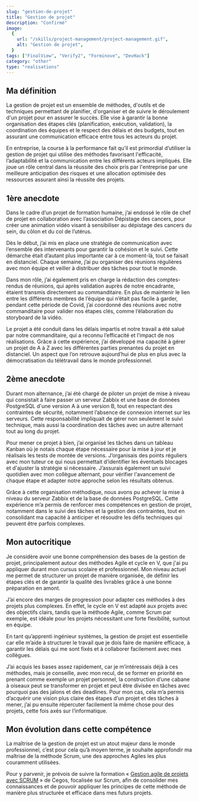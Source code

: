 ```yaml
---
slug: "gestion-de-projet"
title: "Gestion de projet"
description: "Confirmé"
image:
  {
    url: "/skills/project-management/project-management.gif",
    alt: "Gestion de projet",
  }
tags: ["FinalView", "Verify2", "Forminove", "DevHack"]
category: "other"
type: "realisations"
---
```

## Ma définition
La gestion de projet est un ensemble de méthodes, d'outils et de techniques permettant de planifier, d'organiser et de suivre le déroulement d'un projet pour en assurer le succès. Elle vise à garantir la bonne organisation des étapes clés (planification, exécution, validation), la coordination des équipes et le respect des délais et des budgets, tout en assurant une communication efficace entre tous les acteurs du projet.

En entreprise, la course à la performance fait qu’il est primordial d’utiliser la gestion de projet qui utilise des méthodes favorisant l'efficacité, l’adaptabilité et la communication entre les différents acteurs impliqués. Elle joue un rôle central dans la réussite des choix pris par l'entreprise par une meilleure anticipation des risques et une allocation optimisée des ressources assurant ainsi la réussite des projets.
## 1ère anecdote
Dans le cadre d’un projet de formation humaine, j’ai endossé le rôle de chef de projet en collaboration avec l’association Dépistage des cancers, pour créer une animation vidéo visant à sensibiliser au dépistage des cancers du sein, du côlon et du col de l’utérus.

Dès le début, j’ai mis en place une stratégie de communication avec l’ensemble des intervenants pour garantir la cohésion et le suivi. Cette démarche était d’autant plus importante car à ce moment-là, tout se faisait en distanciel. Chaque semaine, j’ai pu organiser des réunions régulières avec mon équipe et veiller à distribuer des tâches pour tout le monde.

Dans mon rôle, j’ai également pris en charge la rédaction des comptes-rendus de réunions, qui après validation auprès de notre encadrante, étaient transmis directement au commanditaire. En plus de maintenir le lien entre les différents membres de l’équipe qui n’était pas facile à garder, pendant cette période de Covid, j’ai coordonné des réunions avec notre commanditaire pour valider nos étapes clés, comme l’élaboration du storyboard de la vidéo.

Le projet a été conduit dans les délais impartis et notre travail a été salué par notre commanditaire, qui a reconnu l’efficacité et l’impact de nos réalisations. Grâce à cette expérience, j’ai développé ma capacité à gérer un projet de A à Z avec les différentes parties prenantes du projet en distanciel. Un aspect que l’on retrouve aujourd’hui de plus en plus avec la démocratisation du télétravail dans le monde professionnel.
## 2ème anecdote
Durant mon alternance, j’ai été chargé de piloter un projet de mise à niveau qui consistait à faire passer un serveur Zabbix et une base de données PostgreSQL d'une version A à une version B, tout en respectant des contraintes de sécurité, notamment l’absence de connexion internet sur les serveurs. Cette responsabilité impliquait de gérer non seulement le suivi technique, mais aussi la coordination des tâches avec un autre alternant tout au long du projet.

Pour mener ce projet à bien, j’ai organisé les tâches dans un tableau Kanban où je notais chaque étape nécessaire pour la mise à jour et je réalisais les tests de montée de versions. J’organisais des points réguliers avec mon tuteur ce qui nous permettait d’identifier les éventuels blocages et d'ajuster la stratégie si nécessaire. J’assurais également un suivi quotidien avec mon collègue alternant, pour vérifier l'avancement de chaque étape et adapter notre approche selon les résultats obtenus.

Grâce à cette organisation méthodique, nous avons pu achever la mise à niveau du serveur Zabbix et de la base de données PostgreSQL. Cette expérience m’a permis de renforcer mes compétences en gestion de projet, notamment dans le suivi des tâches et la gestion des contraintes, tout en consolidant ma capacité à anticiper et résoudre les défis techniques qui peuvent être parfois complexes.
## Mon autocritique
Je considère avoir une bonne compréhension des bases de la gestion de projet, principalement autour des méthodes Agile et cycle en V, que j'ai pu appliquer durant mon cursus scolaire et professionnel. Mon niveau actuel me permet de structurer un projet de manière organisée, de définir les étapes clés et de garantir la qualité des livrables grâce à une bonne préparation en amont. 

J’ai encore des marges de progression pour adapter ces méthodes à des projets plus complexes. En effet, le cycle en V est adapté aux projets avec des objectifs clairs, tandis que la méthode Agile, comme Scrum par exemple, est idéale pour les projets nécessitant une forte flexibilité, surtout en équipe.

En tant qu’apprenti ingénieur systèmes, la gestion de projet est essentielle car elle m’aide à structurer le travail que je dois faire de manière efficace, à garantir les délais qui me sont fixés et à collaborer facilement avec mes collègues.

J’ai acquis les bases assez rapidement, car je m’intéressais déjà à ces méthodes, mais je conseille, avec mon recul, de se former en priorité en prenant comme exemple un projet personnel, la construction d’une cabane à oiseaux peut se transformer en projet et peut être divisée en tâches avec pourquoi pas des jalons et des deadlines. Pour mon cas, cela m’a permis d’acquérir une vision plus claire des étapes d’un projet et des tâches à mener, j’ai pu ensuite répercuter facilement la même chose pour des projets, cette fois axés sur l’informatique.
## Mon évolution dans cette compétence
La maîtrise de la gestion de projet est un atout majeur dans le monde professionnel, c’est pour cela qu’à moyen terme, je souhaite approfondir ma maîtrise de la méthode Scrum, une des approches Agiles les plus couramment utilisées.

Pour y parvenir, je prévois de suivre la formation « [Gestion agile de projets avec SCRUM](https://www.ib-formation.fr/formations/methodes-agiles/gestion-agile-de-projets-avec-scrum) » de Cegos, focalisée sur Scrum, afin de consolider mes connaissances et de pouvoir appliquer les principes de cette méthode de manière plus structurée et efficace dans mes futurs projets.
